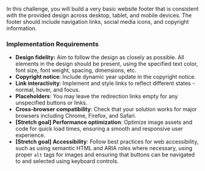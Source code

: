 In this challenge, you will build a very basic website footer that is consistent with the provided design across desktop, tablet, and mobile devices. The footer should include navigation links, social media icons, and copyright information.

### Implementation Requirements

- **Design fidelity:** Aim to follow the design as closely as possible. All elements in the design should be present, using the specified text color, font size, font weight, spacing, dimensions, etc.
- **Copyright notice**: Include dynamic year update in the copyright notice.
- **Link interactivity**: Implement and style links to reflect different states - normal, hover, and focus.
- **Placeholders**: You may leave the redirection links empty for any unspecified buttons or links.
- **Cross-browser compatibility**: Check that your solution works for major browsers including Chrome, Firefox, and Safari.
- **[Stretch goal] Performance optimization**: Optimize image assets and code for quick load times, ensuring a smooth and responsive user experience.
- **[Stretch goal] Accessibility**: Follow best practices for web accessibility, such as using semantic HTML and ARIA roles where necessary, using proper `alt` tags for images and ensuring that buttons can be navigated to and selected using keyboard controls.
